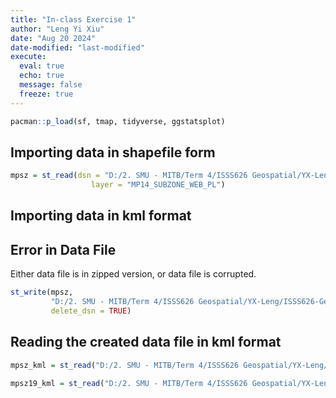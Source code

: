 ```yaml
---
title: "In-class Exercise 1"
author: "Leng Yi Xiu"
date: "Aug 20 2024"
date-modified: "last-modified"
execute: 
  eval: true
  echo: true
  message: false
  freeze: true
---
```


```r
pacman::p_load(sf, tmap, tidyverse, ggstatsplot)
```

## Importing data in shapefile form

```r
mpsz = st_read(dsn = "D:/2. SMU - MITB/Term 4/ISSS626 Geospatial/YX-Leng/ISSS626-Geospatial/In-class_Ex/In-class_Ex01/data", 
                  layer = "MP14_SUBZONE_WEB_PL")
```

## Importing data in kml format

::: callout-caution
## Error in Data File

Either data file is in zipped version, or data file is corrupted.
:::

```r
st_write(mpsz,
         "D:/2. SMU - MITB/Term 4/ISSS626 Geospatial/YX-Leng/ISSS626-Geospatial/In-class_Ex/In-class_Ex01/data/MP14_SUBZONE_WEB_PL.kml",
         delete_dsn = TRUE)
```

## Reading the created data file in kml format

```r
mpsz_kml = st_read("D:/2. SMU - MITB/Term 4/ISSS626 Geospatial/YX-Leng/ISSS626-Geospatial/In-class_Ex/In-class_Ex01/data/MP14_SUBZONE_WEB_PL.kml")
```

```r
mpsz19_kml = st_read("D:/2. SMU - MITB/Term 4/ISSS626 Geospatial/YX-Leng/ISSS626-Geospatial/In-class_Ex/In-class_Ex01/data/MasterPlan2019SubzoneBoundaryNoSeaKML.kml")
```
